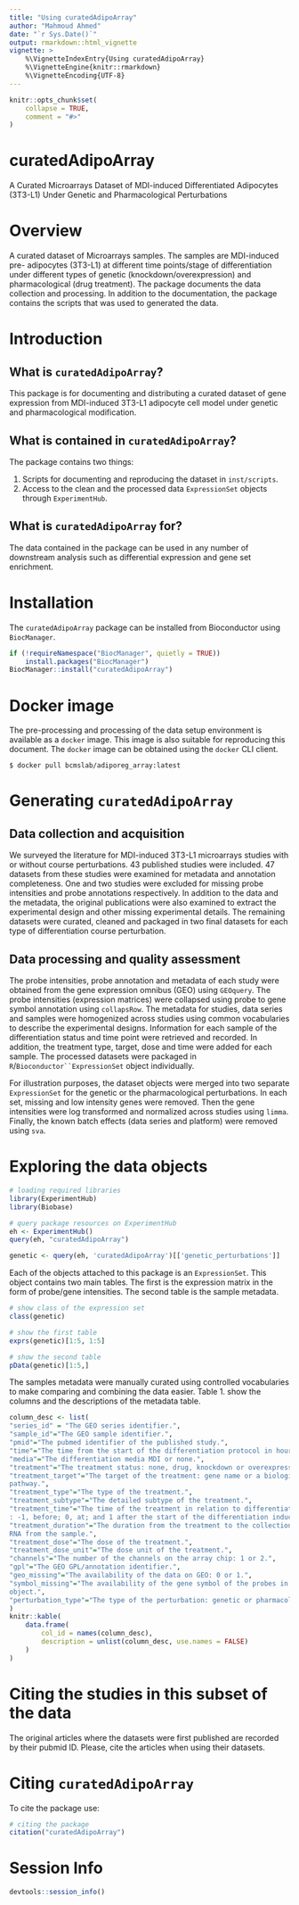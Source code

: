 ```yaml
---
title: "Using curatedAdipoArray"
author: "Mahmoud Ahmed"
date: "`r Sys.Date()`"
output: rmarkdown::html_vignette
vignette: >
    %\VignetteIndexEntry{Using curatedAdipoArray}
    %\VignetteEngine{knitr::rmarkdown}
    %\VignetteEncoding{UTF-8}
---
```


```r
knitr::opts_chunk$set(
    collapse = TRUE,
    comment = "#>"
)
```

# curatedAdipoArray

A Curated Microarrays Dataset of MDI-induced Differentiated Adipocytes (3T3-L1)
Under Genetic and Pharmacological Perturbations

# Overview

A curated dataset of Microarrays samples. The samples are MDI-induced pre-
adipocytes (3T3-L1) at different time points/stage of differentiation under 
different types of genetic (knockdown/overexpression) and pharmacological 
(drug treatment). The package documents the data collection and processing.
In addition to the documentation, the package contains the scripts that was
used to generated the data.

# Introduction

## What is `curatedAdipoArray`?

This package is for documenting and distributing a curated dataset of gene 
expression from MDI-induced 3T3-L1 adipocyte cell model under genetic and
pharmacological modification.

## What is contained in `curatedAdipoArray`?

The package contains two things:

1. Scripts for documenting and reproducing the dataset in `inst/scripts`.
2. Access to the clean and the processed data `ExpressionSet` objects through
`ExperimentHub`.

## What is `curatedAdipoArray` for?

The data contained in the package can be used in any number of downstream
analysis such as differential expression and gene set enrichment.

# Installation

The `curatedAdipoArray` package can be installed from Bioconductor using 
`BiocManager`.

```r
if (!requireNamespace("BiocManager", quietly = TRUE))
    install.packages("BiocManager")
BiocManager::install("curatedAdipoArray")
```

# Docker image

The pre-processing and processing of the data setup environment is available as
a `docker` image. This image is also suitable for reproducing this document. 
The `docker` image can be obtained using the `docker` CLI client.

```
$ docker pull bcmslab/adiporeg_array:latest
```

# Generating `curatedAdipoArray`

## Data collection and acquisition

We surveyed the literature for MDI-induced 3T3-L1 microarrays studies with or 
without course perturbations. 43 published studies were included. 47 datasets
from these studies were examined for metadata and annotation completeness. One
and two studies were excluded for missing probe intensities and probe 
annotations respectively. In addition to the data and the metadata, the 
original publications were also examined to extract the experimental design and
other missing experimental details. The remaining datasets were curated, 
cleaned and packaged in two final datasets for each type of differentiation 
course perturbation.

## Data processing and quality assessment

The probe intensities, probe annotation and metadata of each study were 
obtained from the gene expression omnibus (GEO) using `GEOquery`. The probe
intensities (expression matrices) were collapsed using probe to gene symbol
annotation using `collapsRow`. The metadata for studies, data series and 
samples were homogenized across studies using common vocabularies to describe
the experimental designs. Information for each sample of the differentiation 
status and time point were retrieved and recorded. In addition, the treatment 
type, target, dose and time were added for each sample. The processed datasets
were packaged in `R`/`Bioconductor``ExpressionSet` object individually.

For illustration purposes, the dataset objects were merged into two separate 
`ExpressionSet` for the genetic or the pharmacological perturbations. In each 
set, missing and low intensity genes were removed. Then the gene intensities 
were log transformed and normalized across studies using `limma`. Finally, 
the known batch effects (data series and platform) were removed using `sva`.

# Exploring the data objects

```r
# loading required libraries
library(ExperimentHub)
library(Biobase)
```

```r
# query package resources on ExperimentHub
eh <- ExperimentHub()
query(eh, "curatedAdipoArray")
```

```r
genetic <- query(eh, 'curatedAdipoArray')[['genetic_perturbations']]
```

Each of the objects attached to this package is an `ExpressionSet`. This object
contains two main tables. The first is the expression matrix in the form of 
probe/gene intensities. The second table is the sample metadata. 

```r
# show class of the expression set
class(genetic)

# show the first table
exprs(genetic)[1:5, 1:5]

# show the second table
pData(genetic)[1:5,]
```

The samples metadata were manually curated using controlled vocabularies to make
comparing and combining the data easier. Table 1. show the columns and
the descriptions of the metadata table.

```r
column_desc <- list(
"series_id" = "The GEO series identifier.",
"sample_id"="The GEO sample identifier.",
"pmid"="The pubmed identifier of the published study.",
"time"="The time from the start of the differentiation protocol in hours.",
"media"="The differentiation media MDI or none.",
"treatment"="The treatment status: none, drug, knockdown or overexpression.",
"treatment_target"="The target of the treatment: gene name or a biological 
pathway.",
"treatment_type"="The type of the treatment.",
"treatment_subtype"="The detailed subtype of the treatment.",
"treatment_time"="The time of the treatment in relation to differentiation time
: -1, before; 0, at; and 1 after the start of the differentiation induction.",
"treatment_duration"="The duration from the treatment to the collection of the 
RNA from the sample.",
"treatment_dose"="The dose of the treatment.",                           
"treatment_dose_unit"="The dose unit of the treatment.",                       
"channels"="The number of the channels on the array chip: 1 or 2.",
"gpl"="The GEO GPL/annotation identifier.",
"geo_missing"="The availability of the data on GEO: 0 or 1.",
"symbol_missing"="The availability of the gene symbol of the probes in  the GPL
object.",                                 
"perturbation_type"="The type of the perturbation: genetic or pharmacological."
)
knitr::kable(
    data.frame(
        col_id = names(column_desc),
        description = unlist(column_desc, use.names = FALSE)
    )
)
```
                    
# Citing the studies in this subset of the data

The original articles where the datasets were first published are recorded by 
their pubmid ID. Please, cite the articles when using their datasets.


# Citing `curatedAdipoArray`

To cite the package use:

```r
# citing the package
citation("curatedAdipoArray")
```

# Session Info

```r
devtools::session_info()
```

